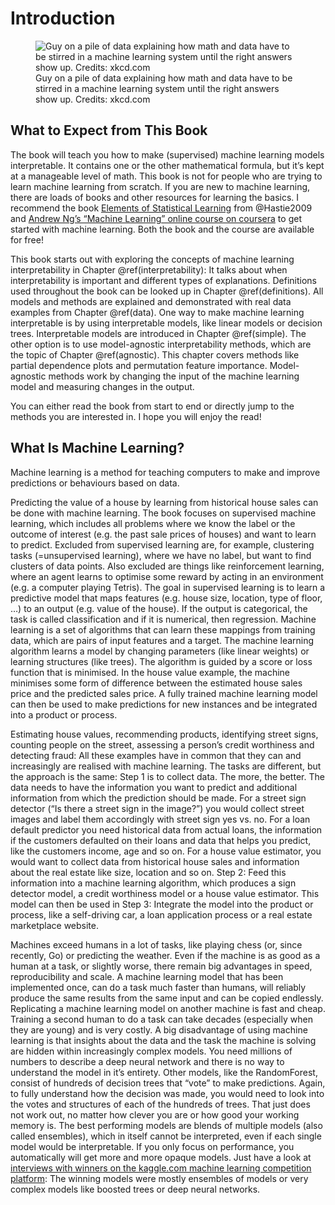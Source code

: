\mainmatter

# Introduction {#intro}

![Guy on a pile of data explaining how math and data have to be stirred in a machine learning system until the right answers show up. Credits: xkcd.com](images/machine-learning-xkcd.png)


## What to Expect from This Book
The book will teach you how to make (supervised) machine learning models interpretable.
It contains one or the other mathematical formula, but it's kept at a manageable level of math.
This book is not for people who are trying to learn machine learning from scratch.
If you are new to machine learning, there are loads of books and other resources for learning the basics.
I recommend the book [Elements of Statistical Learning](https://web.stanford.edu/~hastie/ElemStatLearn/) from @Hastie2009 and [Andrew Ng's "Machine Learning" online course on coursera](https://www.coursera.org/learn/machine-learning) to get started with machine learning. 
Both the book and the course are available for free!

This book starts out with exploring the concepts of machine learning interpretability in Chapter \@ref(interpretability):
It talks about when interpretability is important and different types of explanations.
Definitions used throughout the book can be looked up in Chapter \@ref(definitions).
All models and methods are explained and demonstrated with real data examples from Chapter \@ref(data).
One way to make machine learning interpretable is by using interpretable models, like linear models or decision trees.
Interpretable models are introduced in Chapter \@ref(simple).
The other option is to use model-agnostic interpretability methods, which are the topic of Chapter \@ref(agnostic).
This chapter covers methods like partial dependence plots and permutation feature importance.
Model-agnostic methods work by changing the input of the machine learning model and measuring changes in the output.

You can either read the book from start to end or directly jump to the methods you are interested in.
I hope you will enjoy the read!



## What Is Machine Learning?

Machine learning is a method for teaching computers to make and improve predictions or behaviours based on data.

Predicting the value of a house by learning from historical house sales can be done with machine learning.
The book focuses on supervised machine learning, which includes all problems where we know the label or the outcome of interest (e.g. the past sale prices of houses) and want to learn to predict.
Excluded from supervised learning are, for example, clustering tasks (=unsupervised learning), where we have no label, but want to find clusters of data points.
Also excluded are things like reinforcement learning, where an agent learns to optimise some reward by acting in an environment (e.g. a computer playing Tetris).
The goal in supervised learning is to learn a predictive model that maps features (e.g. house size, location, type of floor, ...) to an output (e.g. value of the house).
If the output is categorical, the task is called classification and if it is numerical, then regression.
Machine learning is a set of algorithms that can learn these mappings from training data, which are pairs of input features and a target.
The machine learning algorithm learns a model by changing parameters (like linear weights) or learning structures (like trees).
The algorithm is guided by a score or loss function that is minimised.
In the house value example, the machine minimises some form of difference between the estimated house sales price and the predicted sales price.
A fully trained machine learning model can then be used to make predictions for new instances and be integrated into a product or process.

Estimating house values, recommending products, identifying street signs, counting people on the street, assessing a person's credit worthiness and detecting fraud:
All these examples have in common that they can and increasingly are realised with machine learning.
The tasks are different, but the approach is the same:
Step 1 is to collect data.
The more, the better.
The data needs to have the information you want to predict and additional information from which the prediction should be made.
For a street sign detector ("Is there a street sign in the image?") you would collect street images and label them accordingly with street sign yes vs. no.
For a loan default predictor you need historical data from actual loans, the information if the customers defaulted on their loans and data that helps you predict, like the customers income, age and so on.
For a house value estimator, you would want to collect data from historical house sales and information about the real estate like size, location and so on.
Step 2: Feed this information into a machine learning algorithm, which produces a sign detector model, a credit worthiness model or a house value estimator.
This model can then be used in Step 3:
Integrate the model into the product or process, like a self-driving car, a loan application process or a real estate marketplace website.

Machines exceed humans in a lot of tasks, like playing chess (or, since recently, Go) or predicting the weather.
Even if the machine is as good as a human at a task, or slightly worse, there remain big advantages in speed, reproducibility and scale.
A machine learning model that has been implemented once, can do a task much faster than humans, will reliably produce the same results from the same input and can be copied endlessly.
Replicating a machine learning model on another machine is fast and cheap.
Training a second human to do a task can take decades (especially when they are young) and is very costly.
A big disadvantage of using machine learning is that insights about the data and the task the machine is solving are hidden within increasingly complex models.
You need millions of numbers to describe a deep neural network and there is no way to understand the model in it's entirety.
Other models, like the RandomForest, consist of hundreds of decision trees that "vote" to make predictions.
Again, to fully understand how the decision was made, you would need to look into the votes and structures of each of the hundreds of trees.
That just does not work out, no matter how clever you are or how good your working memory is.
The best performing models are blends of multiple models (also called ensembles), which in itself cannot be interpreted, even if each single model would be interpretable.
If you only focus on performance, you automatically will get more and more opaque models.
Just have a look at [interviews with winners on the kaggle.com machine learning competition platform](http://blog.kaggle.com/):
The winning models were mostly ensembles of models or very complex models like boosted trees or deep neural networks.
